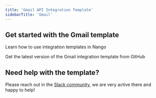 ```yaml
---
title: 'Gmail API Integration Template'
sidebarTitle: 'Gmail'
---
```


## Get started with the Gmail template

<Card title="How to use integration templates"
      href="/understand/concepts/templates"
      icon="book-open">
    Learn how to use integration templates in Nango
</Card>

<Card title="Get the Gmail template"
      href="https://github.com/NangoHQ/nango/tree/master/integration-templates/google-mail"
      icon="github">
    Get the latest version of the Gmail integration template from GitHub
</Card>

## Need help with the template?
Please reach out in the [Slack community](https://nango.dev/slack), we are very active there and happy to help!